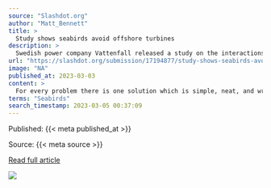 ```yaml
---
source: "Slashdot.org"
author: "Matt_Bennett"
title: >
  Study shows seabirds avoid offshore turbines
description: >
  Swedish power company Vattenfall released a study on the interactions of seabirds and offshore wind turbines. They used cameras and radar to record the tracks of the birds during daylight hours at Aberdeen Offshore Wind Farm over peak periods of bird activity…
url: "https://slashdot.org/submission/17194877/study-shows-seabirds-avoid-offshore-turbines"
image: "NA"
published_at: 2023-03-03
content: >
  For every problem there is one solution which is simple, neat, and wrong.  -- H. L. Mencken
terms: "Seabirds"
search_timestamp: 2023-03-05 00:37:09
---
```



Published: {{< meta published_at >}}


Source: {{< meta source >}}


[Read full article]({{< meta url >}}){target='_blank'}



![](`r rmarkdown::metadata$image[1]`)
